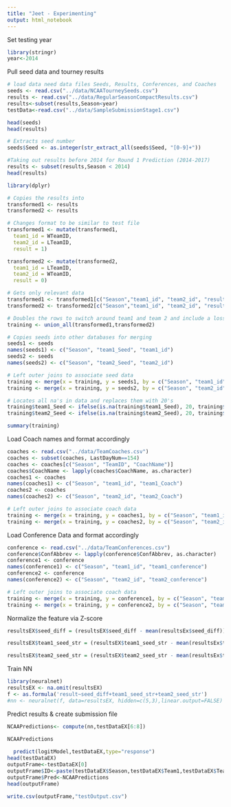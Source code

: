 ```yaml
---
title: "Jeet - Experimenting"
output: html_notebook
---
```



Set testing year
```r
library(stringr)
year<-2014
```


Pull seed data and tourney results
```r
# load data need data files Seeds, Results, Conferences, and Coaches
seeds <- read.csv("../data/NCAATourneySeeds.csv")
results <- read.csv("../data/RegularSeasonCompactResults.csv")
results<-subset(results,Season<year)
testData<-read.csv("../data/SampleSubmissionStage1.csv")
```

```r
head(seeds)
head(results)

# Extracts seed number
seeds$Seed <- as.integer(str_extract_all(seeds$Seed, "[0-9]+"))
```

```r
#Taking out results before 2014 for Round 1 Prediction (2014-2017)
results <- subset(results,Season < 2014)
head(results)

library(dplyr)

# Copies the results into 
transformed1 <- results
transformed2 <- results

# Changes format to be similar to test file
transformed1 <- mutate(transformed1,
  team1_id = WTeamID,
  team2_id = LTeamID,
  result = 1)

transformed2 <- mutate(transformed2,
  team1_id = LTeamID,
  team2_id = WTeamID,
  result = 0)

# Gets only relevant data
transformed1 <- transformed1[c("Season","team1_id", "team2_id", "result")]
transformed2 <- transformed2[c("Season","team1_id", "team2_id", "result")]

# Doubles the rows to switch around team1 and team 2 and include a loss
training <- union_all(transformed1,transformed2)
```


```r
# Copies seeds into other databases for merging
seeds1 <- seeds
names(seeds1) <- c("Season", "team1_Seed", "team1_id")
seeds2 <- seeds
names(seeds2) <- c("Season", "team2_Seed", "team2_id")

# Left outer joins to associate seed data
training <- merge(x = training, y = seeds1, by = c("Season", "team1_id"), all.x = TRUE)
training <- merge(x = training, y = seeds2, by = c("Season", "team2_id"), all.x = TRUE)
```


```r
# Locates all na's in data and replaces them with 20's
training$team1_Seed <- ifelse(is.na(training$team1_Seed), 20, training$team1_Seed)
training$team2_Seed <- ifelse(is.na(training$team2_Seed), 20, training$team2_Seed)

summary(training)
```

Load Coach names and format accordingly
```r
coaches <- read.csv("../data/TeamCoaches.csv")
coaches <- subset(coaches, LastDayNum==154)
coaches <- coaches[c("Season", "TeamID", "CoachName")]
coaches$CoachName <- lapply(coaches$CoachName, as.character)
coaches1 <- coaches
names(coaches1) <- c("Season", "team1_id", "team1_Coach")
coaches2 <- coaches
names(coaches2) <- c("Season", "team2_id", "team2_Coach")
```


```r
# Left outer joins to associate coach data
training <- merge(x = training, y = coaches1, by = c("Season", "team1_id"), all.x = TRUE)
training <- merge(x = training, y = coaches2, by = c("Season", "team2_id"), all.x = TRUE)
```


Load Conference Data and format accordingly
```r
conference <- read.csv("../data/TeamConferences.csv")
conference$ConfAbbrev <- lapply(conference$ConfAbbrev, as.character)
conference1 <- conference
names(conference1) <- c("Season", "team1_id", "team1_conference")
conference2 <- conference
names(conference2) <- c("Season", "team2_id", "team2_conference")
```

```r
# Left outer joins to associate coach data
training <- merge(x = training, y = conference1, by = c("Season", "team1_id"), all.x = TRUE)
training <- merge(x = training, y = conference2, by = c("Season", "team2_id"), all.x = TRUE)
```

Normalize the feature via Z-score
```r
resultsEX$seed_diff = (resultsEX$seed_diff - mean(resultsEx$seed_diff))/sd(resultsEX$seed_diff)

resultsEX$team1_seed_str = (resultsEX$team1_seed_str - mean(resultsEx$team1_seed_str))/sd(resultsEX$team1_seed_str)

resultsEX$team2_seed_str = (resultsEX$team2_seed_str - mean(resultsEx$team2_seed_str))/sd(resultsEX$team2_seed_str)
```

Train NN
```r
library(neuralnet)
resultsEX <- na.omit(resultsEX)
f <- as.formula('result~seed_diff+team1_seed_str+team2_seed_str')
#nn <- neuralnet(f, data=resultsEX, hidden=c(5,3),linear.output=FALSE)
```

Predict results & create submission file
```r
NCAAPredictions<- compute(nn,testDataEX[6:8])

NCAAPredictions
  
  predict(logitModel,testDataEX,type="response")
head(testDataEX)
outputFrame<-testDataEX[0]
outputFrame$ID<-paste(testDataEX$Season,testDataEX$Team1,testDataEX$Team2,sep ="_")
outputFrame$Pred<-NCAAPredictions
head(outputFrame)

write.csv(outputFrame,"testOutput.csv")
```





